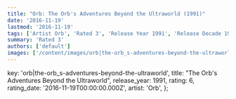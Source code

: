```yaml
---
title: "Orb: The Orb's Adventures Beyond the Ultraworld (1991)"
date: '2016-11-19'
lastmod: '2016-11-19'
tags: ['Artist Orb', 'Rated 3', 'Release Year 1991', 'Release Decade 1990']
summary: 'Rated 3'
authors: ['default']
images: ['/content/images/orb|the-orb_s-adventures-beyond-the-ultraworld.jpg']
---
```


  key: 'orb|the-orb_s-adventures-beyond-the-ultraworld',
  title: "The Orb's Adventures Beyond the Ultraworld",
  release_year: 1991,
  rating: 6,
  rating_date: '2016-11-19T00:00:00.000Z',
  artist: 'Orb',
};

<MusicRating data={data} />
